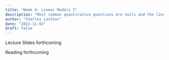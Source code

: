 ```yaml
---
title: "Week 4: Linear Models I"
description: "Most common quantitative questions are nails and the linear model is an excellent hammer"
author: "Charles Lanfear"
date: "2022-11-02"
draft: false
---
```


Lecture Slides forthcoming

Reading forthcoming